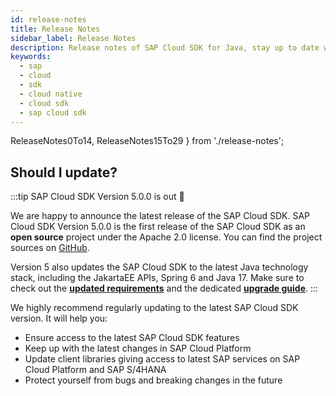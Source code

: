 ```yaml
---
id: release-notes
title: Release Notes
sidebar_label: Release Notes
description: Release notes of SAP Cloud SDK for Java, stay up to date with the recent features, fixes, dependency updates and recommendedations.
keywords:
  - sap
  - cloud
  - sdk
  - cloud native
  - cloud sdk
  - sap cloud sdk
---
```



  ReleaseNotes0To14,
  ReleaseNotes15To29
} from './release-notes';

<!-- vale off -->


<div className="logo logo-java"> </div>

<MvnBadge />

## Should I update?

:::tip SAP Cloud SDK Version 5.0.0 is out 🥳

We are happy to announce the latest release of the SAP Cloud SDK.
SAP Cloud SDK Version 5.0.0 is the first release of the SAP Cloud SDK as an **open source** project under the Apache 2.0 license.
You can find the project sources on [GitHub](https://github.com/SAP/cloud-sdk-java).

Version 5 also updates the SAP Cloud SDK to the latest Java technology stack, including the JakartaEE APIs, Spring 6 and Java 17.
Make sure to check out the [**updated requirements**](#important-compatibility-changes-with-version-5) and the dedicated [**upgrade guide**](/docs/java/guides/5.0-upgrade-steps).
:::

We highly recommend regularly updating to the latest SAP Cloud SDK version.
It will help you:

- Ensure access to the latest SAP Cloud SDK features
- Keep up with the latest changes in SAP Cloud Platform
- Update client libraries giving access to latest SAP services on SAP Cloud Platform and SAP S/4HANA
- Protect yourself from bugs and breaking changes in the future

<!-- Copy and fill
# 5.xx.x - January 1, 2023

## Known issues

## Compatibility Notes

## New Functionality

## Improvements

## Fixed Issues
-->

<ReleaseNotes15To29 />

<ReleaseNotes0To14 />
